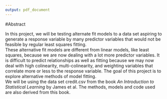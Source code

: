 ```yaml
---
output: pdf_document
---
```


#Abstract

  In this project, we will be testing alternate fit models to a data set aspiring to generate a response variable by many predictor variables that would not be feasible by regular least squares fitting.  
These alternative fit models are different from linear models, like least squares, because we are now dealing with a lot more predictor variables. It is difficult to predict relationships as well as fitting because we may now deal with high colinearity, multi-colinearity, and weighting variables that correlate more or less to the response variable.  The goal of this project is to explore alternative methods of model fitting.  
  We will be using the data set credit.csv from the book _An Introduction to Statistical Learning_ by James et al. The methods, models and code used are also derived from this book.



